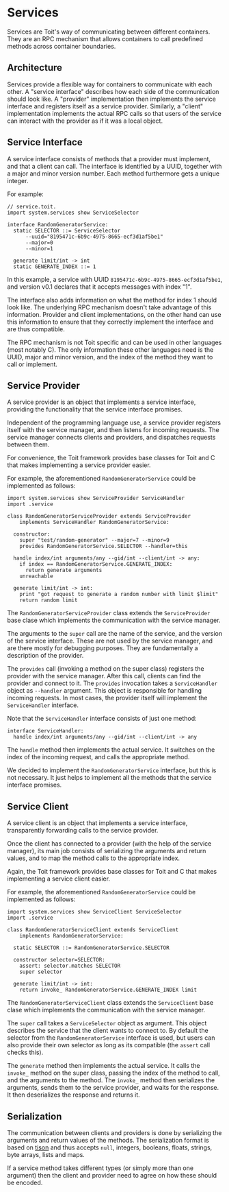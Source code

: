 # Services
Services are Toit's way of communicating between different containers. They
are an RPC mechanism that allows containers to call predefined methods
across container boundaries.

## Architecture
Services provide a flexible way for containers to communicate with each other.
A "service interface" describes how each side of the communication should look
like. A "provider" implementation then implements the service interface and
registers itself as a service provider. Similarly, a "client" implementation
implements the actual RPC calls so that users of the service can interact
with the provider as if it was a local object.

## Service Interface
A service interface consists of methods that a provider must implement, and
that a client can call. The interface is identified by a UUID, together
with a major and minor version number. Each method furthermore gets a
unique integer.

For example:
<!-- CODE FILENAME service.toit -->

```
// service.toit.
import system.services show ServiceSelector

interface RandomGeneratorService:
  static SELECTOR ::= ServiceSelector
      --uuid="8195471c-6b9c-4975-8665-ecf3d1af5be1"
      --major=0
      --minor=1

  generate limit/int -> int
  static GENERATE_INDEX ::= 1
```

In this example, a service with UUID `8195471c-6b9c-4975-8665-ecf3d1af5be1`,
and version v0.1 declares that it accepts messages with index "1".

The interface also adds information on what the method for index 1
should look like. The underlying RPC mechanism doesn't take advantage of
this information. Provider and client implementations, on the other
hand can use this information to ensure that they correctly implement
the interface and are thus compatible.

<Note>

The RPC mechanism is not Toit specific and can be used in other
languages (most notably C). The only information these other languages
need is the UUID, major and minor version, and the index of the method
they want to call or implement.

</Note>

## Service Provider
A service provider is an object that implements a service interface,
providing the functionality that the service interface promises.

Independent of the programming language use, a service provider
registers itself with the service manager, and then listens for
incoming requests. The service manager connects clients and
providers, and dispatches requests between them.

For convenience, the Toit framework provides base classes for Toit and
C that makes implementing a service provider easier.

For example, the aforementioned `RandomGeneratorService` could be
implemented as follows:

```
import system.services show ServiceProvider ServiceHandler
import .service

class RandomGeneratorServiceProvider extends ServiceProvider
    implements ServiceHandler RandomGeneratorService:

  constructor:
    super "test/random-generator" --major=7 --minor=9
    provides RandomGeneratorService.SELECTOR --handler=this

  handle index/int arguments/any --gid/int --client/int -> any:
    if index == RandomGeneratorService.GENERATE_INDEX:
      return generate arguments
    unreachable

  generate limit/int -> int:
    print "got request to generate a random number with limit $limit"
    return random limit
```

The `RandomGeneratorServiceProvider` class extends the `ServiceProvider`
base clase which implements the communication with the service manager.

The arguments to the `super` call are the name of the service, and the
version of the service interface. These are not used by the service
manager, and are there mostly for debugging purposes. They are
fundamentally a description of the provider.

The `provides` call (invoking a method on the super class) registers
the provider with the service manager. After this call, clients can
find the provider and connect to it. The `provides` invocation takes a
`ServiceHandler` object as `--handler` argument. This object is
responsible for handling incoming requests. In most cases, the provider
itself will implement the `ServiceHandler` interface.

Note that the `ServiceHandler` interface consists of just one method:
```
interface ServiceHandler:
  handle index/int arguments/any --gid/int --client/int -> any
```

The `handle` method then implements the actual service. It switches on
the index of the incoming request, and calls the appropriate method.

We decided to implement the `RandomGeneratorService` interface, but
this is not necessary. It just helps to implement all the methods that
the service interface promises.

## Service Client
A service client is an object that implements a service interface,
transparently forwarding calls to the service provider.

Once the client has connected to a provider (with the help of the
service manager), its main job consists of serializing the arguments
and return values, and to map the method calls to the appropriate
index.

Again, the Toit framework provides base classes
for Toit and C that makes implementing a service client easier.

For example, the aforementioned `RandomGeneratorService` could be
implemented as follows:

```
import system.services show ServiceClient ServiceSelector
import .service

class RandomGeneratorServiceClient extends ServiceClient
    implements RandomGeneratorService:

  static SELECTOR ::= RandomGeneratorService.SELECTOR

  constructor selector=SELECTOR:
    assert: selector.matches SELECTOR
    super selector

  generate limit/int -> int:
    return invoke_ RandomGeneratorService.GENERATE_INDEX limit
```

The `RandomGeneratorServiceClient` class extends the `ServiceClient`
base clase which implements the communication with the service manager.

The `super` call takes a `ServiceSelector` object as argument. This
object describes the service that the client wants to connect to. By
default the selector from the `RandomGeneratorService` interface is
used, but users can also provide their own selector as long as its
compatible (the `assert` call checks this).

The `generate` method then implements the actual service. It calls the
`invoke_` method on the super class, passing the index of the method
to call, and the arguments to the method. The `invoke_` method then
serializes the arguments, sends them to the service provider, and
waits for the response. It then deserializes the response and returns
it.

## Serialization
The communication between clients and providers is done by serializing
the arguments and return values of the methods. The serialization
format is based on
[tison](https://libs.toit.io/encoding/tison/library-summary)
and thus accepts `null`, integers, booleans, floats, strings, byte arrays,
lists and maps.

If a service method takes different types (or simply more than one argument)
then the client and provider need to agree on how these should be
encoded.
